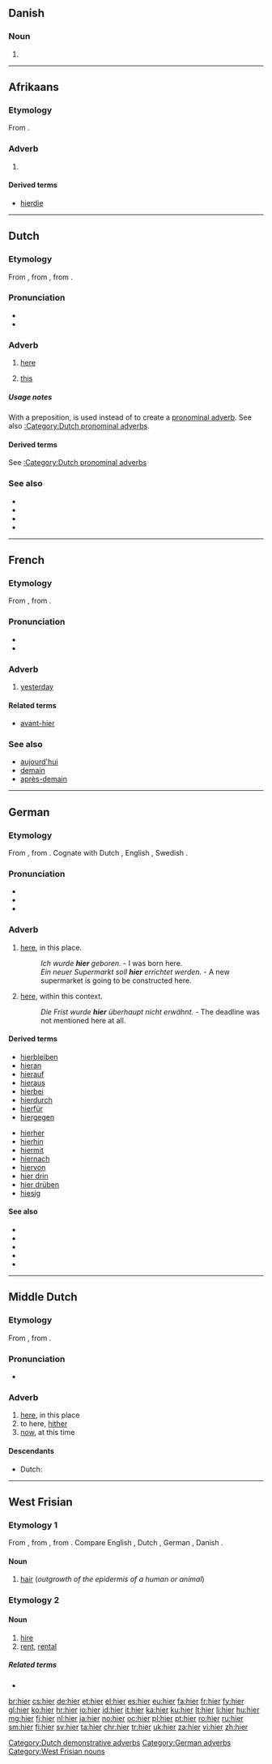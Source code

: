 {{also|Hier}}
==Danish==

===Noun===
{{head|da|noun form|g=n}}

# {{form of|plural indefinite|hi|lang=da}}

----
==Afrikaans==
===Etymology===
From {{etyl|nl|af}} {{term|hier|lang=nl}}.
===Adverb===
{{head|af|adverb}}

# {{l/en|here}}

====Derived terms====
* [[hierdie]]
----

==Dutch==

===Etymology===
From {{etyl|dum|nl}} {{term|hier|lang=dum}}, from {{etyl|odt|nl}} {{term|hier|lang=odt}}, from {{etyl|gem-pro|nl}} {{term/t|gem-pro|*hē₂r}}.

===Pronunciation===
* {{audio|Nl-hier.ogg|audio}}
* {{IPA|lang=nl|/ɦiːr/|/ɦiər/}}

===Adverb===
{{nl-adv}}

# [[here]]
# {{context|with a preposition|lang=nl}} [[this]]

=====Usage notes=====
With a preposition, {{term||hier|lang=nl}} is used instead of {{term|dit|lang=nl}} to create a [[pronominal adverb]]. See also [[:Category:Dutch pronominal adverbs]].

====Derived terms====
See [[:Category:Dutch pronominal adverbs]]

===See also===
* {{l|nl|daar}}
* {{l|nl|er}}
* {{l|nl|her}}
* {{l|nl|waar}}

[[Category:Dutch demonstrative adverbs]]

----

==French==

===Etymology===
From {{etyl|la|fr}} {{term|lang=la|heri}}, from {{etyl|ine-pro|fr}} {{term/t|ine-pro|*dʰǵʰyes-}}.

===Pronunciation===
* {{IPA|lang=fr|/(i).jɛʁ/}}
* {{audio|Fr-hier.ogg|audio}}

===Adverb===
{{fr-adv}}

# [[yesterday]]

====Related terms====
* [[avant-hier]]

===See also===
* [[aujourd'hui]]
* [[demain]]
* [[après-demain]]

----

==German==

===Etymology===
From {{etyl|goh|de}} {{term|hiar|lang=goh}}, from {{etyl|gem-pro|de}} {{term/t|gem-pro|*hē₂r}}. Cognate with Dutch {{term|hier|lang=nl}}, English {{term|here|lang=en}}, Swedish {{term|här|lang=sv}}.

===Pronunciation===
* {{audio|De-at-hier.ogg|audio (Austria)}}
* {{IPA|/hiːɐ/|lang=de}}
* {{rhymes|iːɐ̯|lang=de}}

===Adverb===
{{de-adv}}

# {{context|location|lang=de}} [[here]], in this place. 
#: ''Ich wurde '''hier''' geboren.'' - I was born here.
#: ''Ein neuer Supermarkt soll '''hier''' errichtet werden.'' - A new supermarket is going to be constructed here.
# {{context|abstract|lang=de}} [[here]], within this context.
#: ''Die Frist wurde '''hier''' überhaupt nicht erwähnt.'' - The deadline was not mentioned here at all.

====Derived terms====
{{top2}}
* [[hierbleiben]]
* [[hieran]]
* [[hierauf]]
* [[hieraus]]
* [[hierbei]]
* [[hierdurch]]
* [[hierfür]]
* [[hiergegen]]
{{mid2}}
* [[hierher]]
* [[hierhin]]
* [[hiermit]]
* [[hiernach]]
* [[hiervon]]
* [[hier drin]]
* [[hier drüben]]
* [[hiesig]]
{{bottom}}

====See also====
* {{l|de|da}} 
* {{l|de|dort}} 
* {{l|de|her}} 
* {{l|de|hier und dort}} 
* {{l|de|hier und jetzt}} 

[[Category:German adverbs]]

----

==Middle Dutch==

===Etymology===
From {{etyl|odt|dum}} {{term|hier|lang=odt}}, from {{etyl|gem-pro|dum}} {{term/t|gem-pro|*hē₂r}}.

===Pronunciation===
* {{IPA|lang=dum|/hiər/}}

===Adverb===
{{dum-adv|cat2=demonstrative adverbs}}

# [[here]], in this place
# to here, [[hither]]
# [[now]], at this time

====Descendants====
* Dutch: {{l|nl|hier}}

----

==West Frisian==

===Etymology 1===
From {{etyl|ofs|fy}} {{term|hēr|lang=ofs}}, from {{etyl|gem-pro|fy}} {{term/t|gem-pro|*hērą}}, from {{etyl|ine-pro|fy}} {{term/t|ine-pro|*keres-||rough hair, bristle}}. Compare English {{term|hair|lang=en}}, Dutch {{term|haar|lang=nl}}, German {{term|Haar|lang=de}}, Danish {{term|hår|lang=da}}.

====Noun====
{{head|fy|noun|g=n}}

# [[hair]] (''outgrowth of the epidermis of a human or animal'')

===Etymology 2===

====Noun====
{{head|fy|noun}}

# [[hire]]
# [[rent]], [[rental]]

=====Related terms=====
* {{l|fy|hiere}}

[[Category:West Frisian nouns]]

[[br:hier]]
[[cs:hier]]
[[de:hier]]
[[et:hier]]
[[el:hier]]
[[es:hier]]
[[eu:hier]]
[[fa:hier]]
[[fr:hier]]
[[fy:hier]]
[[gl:hier]]
[[ko:hier]]
[[hr:hier]]
[[io:hier]]
[[id:hier]]
[[it:hier]]
[[ka:hier]]
[[ku:hier]]
[[lt:hier]]
[[li:hier]]
[[hu:hier]]
[[mg:hier]]
[[fj:hier]]
[[nl:hier]]
[[ja:hier]]
[[no:hier]]
[[oc:hier]]
[[pl:hier]]
[[pt:hier]]
[[ro:hier]]
[[ru:hier]]
[[sm:hier]]
[[fi:hier]]
[[sv:hier]]
[[ta:hier]]
[[chr:hier]]
[[tr:hier]]
[[uk:hier]]
[[za:hier]]
[[vi:hier]]
[[zh:hier]]